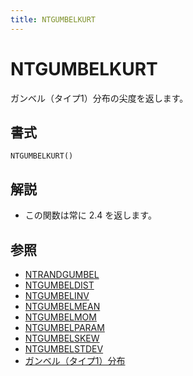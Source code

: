 ```yaml
---
title: NTGUMBELKURT
---
```



# NTGUMBELKURT

ガンベル（タイプ1）分布の尖度を返します。

## 書式

```excel
NTGUMBELKURT()
```

## 解説

- この関数は常に 2.4 を返します。

## 参照

- [NTRANDGUMBEL](../01-random-numbers/01-single-series/07-ntrandgumbel.mdx)
- [NTGUMBELDIST](039-ntgumbeldist.mdx)
- [NTGUMBELINV](040-ntgumbelinv.mdx)
- [NTGUMBELMEAN](042-ntgumbelmean.mdx)
- [NTGUMBELMOM](043-ntgumbelmom.mdx)
- [NTGUMBELPARAM](044-ntgumbelparam.mdx)
- [NTGUMBELSKEW](045-ntgumbelskew.mdx)
- [NTGUMBELSTDEV](046-ntgumbelstdev.mdx)
- [ガンベル（タイプ1）分布](../../05-gallery-of-distributions/gumbel-type-i-distribution.mdx)
